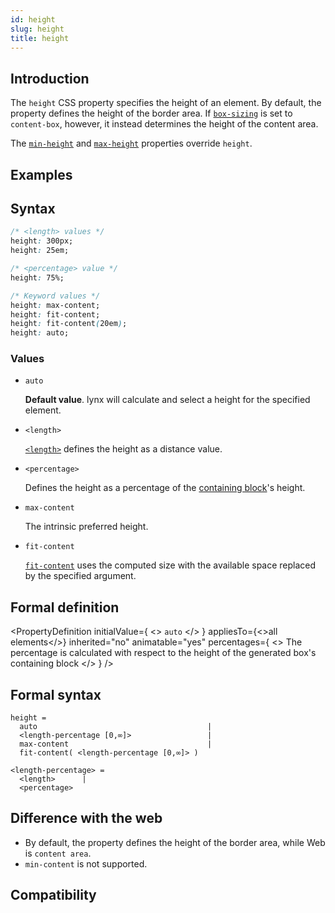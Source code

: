 ```yaml
---
id: height
slug: height
title: height
---
```


## Introduction

The `height` CSS property specifies the height of an element. By default, the property defines the height of the border area. If [`box-sizing`](./box-sizing.mdx) is set to `content-box`, however, it instead determines the height of the content area.

The [`min-height`](./min-height) and [`max-height`](./max-height) properties override `height`.

## Examples


<Go
  example="css-api"
  defaultFile="src/height/App.tsx"
  img="https://lf-lynx.tiktok-cdns.com/obj/lynx-artifacts-oss-sg/lynx-website/assets/doc/css/height.jpg"
  entry="src/height"
  defaultEntryFile="dist/height.lynx.bundle"
/>

## Syntax

```css
/* <length> values */
height: 300px;
height: 25em;

/* <percentage> value */
height: 75%;

/* Keyword values */
height: max-content;
height: fit-content;
height: fit-content(20em);
height: auto;
```

### Values

- `auto`

  **Default value**. lynx will calculate and select a height for the specified element.

- `<length>`

  [`<length>`](api/css/data-type/length.mdx) defines the height as a distance value.

- `<percentage>`

  Defines the height as a percentage of the [containing block](https://developer.mozilla.org/en-US/docs/Web/CSS/Containing_block)'s height.

- `max-content`

  The intrinsic preferred height.

- `fit-content`

  [`fit-content`](api/css/data-type/fit-content.mdx) uses the computed size with the available space replaced by the specified argument.

## Formal definition


<PropertyDefinition
  initialValue={
    <>
      <code>auto</code>
    </>
  }
  appliesTo={<>all elements</>}
  inherited="no"
  animatable="yes"
  percentages={
    <>
      The percentage is calculated with respect to the height of the generated
      box's containing block
    </>
  }
/>

## Formal syntax

```
height =
  auto                                      |
  <length-percentage [0,∞]>                 |
  max-content                               |
  fit-content( <length-percentage [0,∞]> )

<length-percentage> =
  <length>      |
  <percentage>
```

## Difference with the web

- By default, the property defines the height of the border area, while Web is `content area`.
- `min-content` is not supported.

## Compatibility


<LegacyCompatTable metadata="css/properties/height" />
